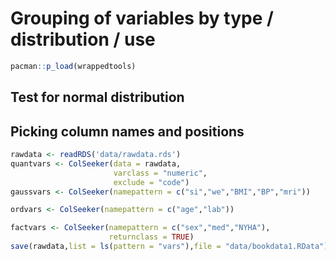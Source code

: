 # Grouping of variables by type / distribution / use

```r
pacman::p_load(wrappedtools)

```

## Test for normal distribution

## Picking column names and positions

```r
rawdata <- readRDS('data/rawdata.rds')
quantvars <- ColSeeker(data = rawdata,
                       varclass = "numeric",
                       exclude = "code")
gaussvars <- ColSeeker(namepattern = c("si","we","BMI","BP","mri"))

ordvars <- ColSeeker(namepattern = c("age","lab"))

factvars <- ColSeeker(namepattern = c("sex","med","NYHA"),
                      returnclass = TRUE)
save(rawdata,list = ls(pattern = "vars"),file = "data/bookdata1.RData")

```
